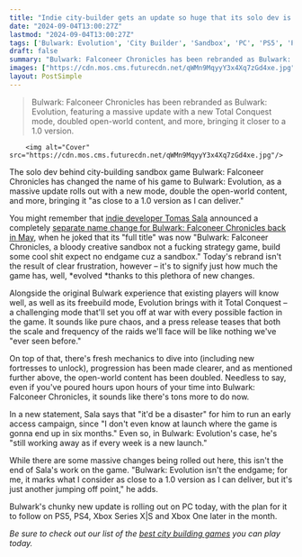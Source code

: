 ```yaml
---
title: "Indie city-builder gets an update so huge that its solo dev is changing the game's name to match: 'It marks what I consider as close to a 1.0 version as I can deliver'"
date: "2024-09-04T13:00:27Z"
lastmod: "2024-09-04T13:00:27Z"
tags: ['Bulwark: Evolution', 'City Builder', 'Sandbox', 'PC', 'PS5', 'PS4', 'Xbox Series X|S', 'Xbox One', 'Indie']
draft: false
summary: "Bulwark: Falconeer Chronicles has been rebranded as Bulwark: Evolution, featuring a massive update with a new Total Conquest mode, doubled open-world content, and more, bringing it closer to a 1.0 version."
images: ["https://cdn.mos.cms.futurecdn.net/qWMn9MqyyY3x4Xq7zGd4xe.jpg"]
layout: PostSimple
---
```

> Bulwark: Falconeer Chronicles has been rebranded as Bulwark: Evolution, featuring a massive update with a new Total Conquest mode, doubled open-world content, and more, bringing it closer to a 1.0 version.


        <img alt="Cover" src="https://cdn.mos.cms.futurecdn.net/qWMn9MqyyY3x4Xq7zGd4xe.jpg"/>
        
The solo dev behind city-building sandbox game Bulwark: Falconeer Chronicles has changed the name of his game to Bulwark: Evolution, as a massive update rolls out with a new mode, double the open-world content, and more, bringing it "as close to a 1.0 version as I can deliver."

You might remember that [<u>indie developer Tomas Sala</u>](https://www.gamesradar.com/games/city-builder/city-builder-dev-says-indies-need-half-a-million-in-profit-to-make-more-money-than-valve-decries-the-30-steam-store-tax-as-a-relic-that-needs-to-go-down/) announced a completely [<u>separate name change for Bulwark: Falconeer Chronicles back in May</u>](https://www.gamesradar.com/games/city-builder/frustrated-dev-of-misunderstood-city-builder-changed-his-games-name-to-remind-players-that-its-a-bloody-creative-sandbox-not-a-fing-strategy-game/), when he joked that its "full title" was now "Bulwark: Falconeer Chronicles, a bloody creative sandbox not a fucking strategy game, build some cool shit expect no endgame cuz a sandbox." Today's rebrand isn't the result of clear frustration, however – it's to signify just how much the game has, well, *evolved *thanks to this plethora of new changes.

Alongside the original Bulwark experience that existing players will know well, as well as its freebuild mode, Evolution brings with it Total Conquest – a challenging mode that'll set you off at war with every possible faction in the game. It sounds like pure chaos, and a press release teases that both the scale and frequency of the raids we'll face will be like nothing we've "ever seen before."

On top of that, there's fresh mechanics to dive into (including new fortresses to unlock), progression has been made clearer, and as mentioned further above, the open-world content has been doubled. Needless to say, even if you've poured hours upon hours of your time into Bulwark: Falconeer Chronicles, it sounds like there's tons more to do now. 

In a new statement, Sala says that "it'd be a disaster" for him to run an early access campaign, since "I don't even know at launch where the game is gonna end up in six months." Even so, in Bulwark: Evolution's case, he's "still working away as if every week is a new launch."

While there are some massive changes being rolled out here, this isn't the end of Sala's work on the game. "Bulwark: Evolution isn't the endgame; for me, it marks what I consider as close to a 1.0 version as I can deliver, but it's just another jumping off point," he adds.

Bulwark's chunky new update is rolling out on PC today, with the plan for it to follow on PS5, PS4, Xbox Series X|S and Xbox One later in the month. 

*Be sure to check out our list of the *[<u><em>best city building games</em></u>](https://www.gamesradar.com/best-city-building-games/)* you can play today.*
        